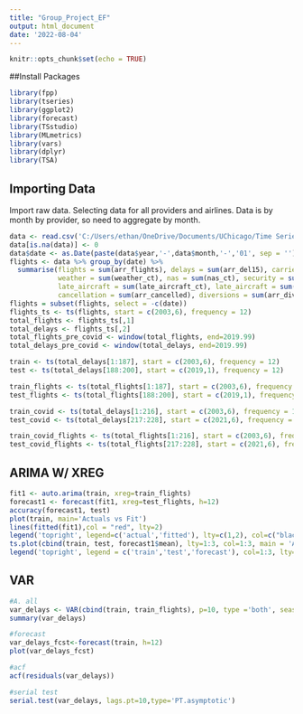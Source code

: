 ---
title: "Group_Project_EF"
output: html_document
date: '2022-08-04'
---

```{r setup, include=FALSE}
knitr::opts_chunk$set(echo = TRUE)
```

##Install Packages

```{r, message=FALSE}
library(fpp)
library(tseries)
library(ggplot2)
library(forecast)
library(TSstudio)
library(MLmetrics)
library(vars)
library(dplyr)
library(TSA)
```

## Importing Data

Import raw data. Selecting data for all providers and airlines. Data is by month by provider, so need to aggregate by month.

```{r load}
data <- read.csv('C:/Users/ethan/OneDrive/Documents/UChicago/Time Series Analysis/Group_Project/BTS_Airline_Delay_Data.csv')
data[is.na(data)] <- 0
data$date <- as.Date(paste(data$year,'-',data$month,'-','01', sep = ''))
flights <- data %>% group_by(date) %>%
  summarise(flights = sum(arr_flights), delays = sum(arr_del15), carrier = sum(carrier_ct),
            weather = sum(weather_ct), nas = sum(nas_ct), security = sum(security_ct), 
            late_aircraft = sum(late_aircraft_ct), late_aircraft = sum(late_aircraft_ct),
            cancellation = sum(arr_cancelled), diversions = sum(arr_diverted))
flights = subset(flights, select = -c(date))
flights_ts <- ts(flights, start = c(2003,6), frequency = 12)
total_flights <- flights_ts[,1]
total_delays <- flights_ts[,2]
total_flights_pre_covid <- window(total_flights, end=2019.99)
total_delays_pre_covid <- window(total_delays, end=2019.99)

train <- ts(total_delays[1:187], start = c(2003,6), frequency = 12)
test <- ts(total_delays[188:200], start = c(2019,1), frequency = 12)

train_flights <- ts(total_flights[1:187], start = c(2003,6), frequency = 12)
test_flights <- ts(total_flights[188:200], start = c(2019,1), frequency = 12)

train_covid <- ts(total_delays[1:216], start = c(2003,6), frequency = 12)
test_covid <- ts(total_delays[217:228], start = c(2021,6), frequency = 12)

train_covid_flights <- ts(total_flights[1:216], start = c(2003,6), frequency = 12)
test_covid_flights <- ts(total_flights[217:228], start = c(2021,6), frequency = 12)
```


## ARIMA W/ XREG
```{r 1}

fit1 <- auto.arima(train, xreg=train_flights)
forecast1 <- forecast(fit1, xreg=test_flights, h=12)
accuracy(forecast1, test)
plot(train, main='Actuals vs Fit')
lines(fitted(fit1),col = "red", lty=2)
legend('topright', legend=c('actual','fitted'), lty=c(1,2), col=c("black", "red"))
ts.plot(cbind(train, test, forecast1$mean), lty=1:3, col=1:3, main = 'ARIMA W/ XREG (Total Flights)')
legend('topright', legend = c('train','test','forecast'), col=1:3, lty=1:3 )

```

## VAR

```{r 2}
#A. all
var_delays <- VAR(cbind(train, train_flights), p=10, type ='both', season=12)
summary(var_delays)

#forecast
var_delays_fcst<-forecast(train, h=12)
plot(var_delays_fcst)

#acf
acf(residuals(var_delays))

#serial test
serial.test(var_delays, lags.pt=10,type='PT.asymptotic')

```